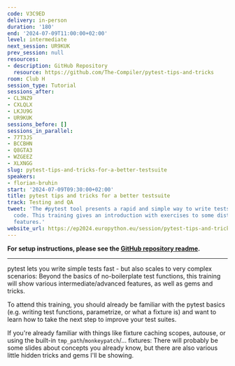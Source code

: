 ```yaml
---
code: V3C9ED
delivery: in-person
duration: '180'
end: '2024-07-09T11:00:00+02:00'
level: intermediate
next_session: UR9KUK
prev_session: null
resources:
- description: GitHub Repository
  resource: https://github.com/The-Compiler/pytest-tips-and-tricks
room: Club H
session_type: Tutorial
sessions_after:
- CL3NZ9
- CXLQLX
- LKJU9G
- UR9KUK
sessions_before: []
sessions_in_parallel:
- 77T3JS
- BCCBHN
- Q8GTA3
- WZGEEZ
- XLXNGG
slug: pytest-tips-and-tricks-for-a-better-testsuite
speakers:
- florian-bruhin
start: '2024-07-09T09:30:00+02:00'
title: pytest tips and tricks for a better testsuite
track: Testing and QA
tweet: 'The #pytest tool presents a rapid and simple way to write tests for your Python
  code. This training gives an introduction with exercises to some distinguishing
  features.'
website_url: https://ep2024.europython.eu/session/pytest-tips-and-tricks-for-a-better-testsuite
---
```


**For setup instructions, please see the [GitHub repository readme](https://github.com/The-Compiler/pytest-tips-and-tricks).**

---

pytest lets you write simple tests fast - but also scales to very complex scenarios: Beyond the basics of no-boilerplate test functions, this training will show various intermediate/advanced features, as well as gems and tricks.

To attend this training, you should already be familiar with the pytest basics (e.g. writing test functions, parametrize, or what a fixture is) and want to learn how to take the next step to improve your test suites.

If you're already familiar with things like fixture caching scopes, autouse, or using the built-in `tmp_path`/`monkeypatch`/... fixtures: There will probably be some slides about concepts you already know, but there are also various little hidden tricks and gems I'll be showing.
